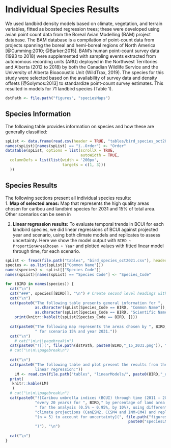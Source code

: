 # Individual Species Results

We used landbird density models based on climate, vegetation, and terrain variables, fitted as boosted regression trees; these were developed using avian point count data from the Boreal Avian Modelling (BAM) project database.
The BAM database is a compilation of point-count data from projects spanning the boreal and hemi-boreal regions of North America [@Cumming:2010; @Barker:2015].
BAM’s human point-count survey data (1993 to 2018) were supplemented with sampling events extracted from autonomous recording units (ARU) deployed in the Northwest Territories and Alberta (2012 to 2018) by both the Canadian Wildlife Service and the University of Alberta Bioacoustic Unit (WildTrax, 2019).
The species for this study were selected based on the availability of survey data and density offsets [@Solymos:2013] to standardize point-count survey estimates.
This resulted in models for 71 landbird species (Table 1).

```r
dstPath <- file.path("figures", "speciesMaps")
```

## Species Information

The following table provides information on species and how these are generally classified:  

```r
spList <- data.frame(read.csv(header = TRUE, "tables/bird_species_oct2021.csv"))
names(spList)[names(spList) == "ï..Order"] <- "Order"
datatable(spList, options = list(scrollX = TRUE,
                                 autoWidth = TRUE,
  columnDefs = list(list(width = '200px', 
                         targets = c(1, 3)))
  ))
```

## Species Results

The following sections present all individual species results:  
1. **Map of selected areas:** Map that represents the high quality areas chosen for caribou and landbird species for 2031 and 15% of total area.
  Other scenarios can be seen in 

2. **Linear regression results:** To evaluate temporal trends in BCUI for each landbird species, we did linear regressions of BCUI against projected year and scenario, using both climate models and replicates to assess uncertainty.
  Here we show the model output with `BIRD ~ ProportionAreaChosen + Year` and plotted values with fitted linear model through time, for each scenario.

```r
spList <- fread(file.path("tables", "bird_species_oct2021.csv"), header = TRUE)
species <- as.list(spList[["Common Name"]])
names(species) <- spList[["Species Code"]]
names(spList)[names(spList) == "Species Code"] <- "Species_Code"

for (BIRD in names(species)) {
  cat("\n")
  cat("###", species[[BIRD]], "\n") # Create second level headings with the names.
  cat("\n")
  cat(paste0("The following table presents general information for ", 
             as.character(spList[Species_Code == BIRD, "Common Name"]), " (", 
             as.character(spList[Species_Code == BIRD, "Scientific Name"]), ")"))
    print(knitr::kable(t(spList[Species_Code == BIRD, ])))
   
  cat(paste0("The following map represents the areas chosen by ", BIRD, 
             " for scenario 15% and year 2031."))
  cat("\n")
    # cat("\n\n\\pagebreak\n")
  cat(paste0("![](", file.path(dstPath, paste0(BIRD,"_15_2031.png")), ")"), "\n")
  # cat("\n\n\\pagebreak\n")
 
  cat("\n")
  cat(paste0("The following table and plot present the results from the for the 
             linear regression:"))
    LM <- read.csv(file.path("tables", "linearModels/", paste0(BIRD,"_umbrellaThroughTime.csv")))
  print(
   knitr::kable(LM)
   )
  # cat("\n\n\\pagebreak\n")
  cat(paste0("![Caribou umbrella indices (BCUI) through time (2011 – 2091, ",
             "every 20 years) for ", BIRD," by percentage of land area selected",
             " for the analysis (0.5% – 0.95%, by 10%), using different ",
             "climate projections (CanESM2, CCSM4 and INM-CM4) and replicates ",
             "(n = 5) to account for uncertainty](", file.path("figures", "linearModels", 
                                                      paste0("speciesLM_", BIRD,".png")), 
             ")"), "\n")
    
  cat("\n")
}
```
